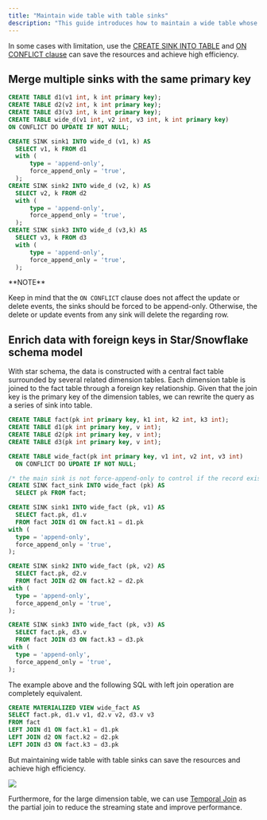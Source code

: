 ```yaml
---
title: "Maintain wide table with table sinks"
description: "This guide introduces how to maintain a wide table whose columns come from different sources. Traditional data warehouses or ETL use a join query for this purpose. However, streaming join brings issues such as low efficiency and high memory consumption."
---
```


In some cases with limitation, use the [CREATE SINK INTO TABLE](/docs/current/sql-create-sink-into/) and [ON CONFLICT clause](/docs/current/sql-create-table/#pk-conflict-behavior) can save the resources and achieve high efficiency.

## Merge multiple sinks with the same primary key

```sql
CREATE TABLE d1(v1 int, k int primary key);
CREATE TABLE d2(v2 int, k int primary key);
CREATE TABLE d3(v3 int, k int primary key);
CREATE TABLE wide_d(v1 int, v2 int, v3 int, k int primary key)
ON CONFLICT DO UPDATE IF NOT NULL;

CREATE SINK sink1 INTO wide_d (v1, k) AS
  SELECT v1, k FROM d1
  with (
      type = 'append-only',
      force_append_only = 'true',
  );
CREATE SINK sink2 INTO wide_d (v2, k) AS
  SELECT v2, k FROM d2
  with (
      type = 'append-only',
      force_append_only = 'true',
  );
CREATE SINK sink3 INTO wide_d (v3,k) AS
  SELECT v3, k FROM d3
  with (
      type = 'append-only',
      force_append_only = 'true',
  );
```

<Info>
**NOTE**

Keep in mind that the `ON CONFLICT` clause does not affect the update or delete events, the sinks should be forced to be append-only. Otherwise, the delete or update events from any sink will delete the regarding row.
</Info>

## Enrich data with foreign keys in Star/Snowflake schema model

With star schema, the data is constructed with a central fact table surrounded by several related dimension tables. Each dimension table is joined to the fact table through a foreign key relationship. Given that the join key is the primary key of the dimension tables, we can rewrite the query as a series of sink into table.

```sql
CREATE TABLE fact(pk int primary key, k1 int, k2 int, k3 int);
CREATE TABLE d1(pk int primary key, v int);
CREATE TABLE d2(pk int primary key, v int);
CREATE TABLE d3(pk int primary key, v int);

CREATE TABLE wide_fact(pk int primary key, v1 int, v2 int, v3 int)
  ON CONFLICT DO UPDATE IF NOT NULL;

/* the main sink is not force-append-only to control if the record exists*/
CREATE SINK fact_sink INTO wide_fact (pk) AS
  SELECT pk FROM fact;

CREATE SINK sink1 INTO wide_fact (pk, v1) AS
  SELECT fact.pk, d1.v
  FROM fact JOIN d1 ON fact.k1 = d1.pk
with (
  type = 'append-only',
  force_append_only = 'true',
);

CREATE SINK sink2 INTO wide_fact (pk, v2) AS
  SELECT fact.pk, d2.v
  FROM fact JOIN d2 ON fact.k2 = d2.pk
with (
  type = 'append-only',
  force_append_only = 'true',
);

CREATE SINK sink3 INTO wide_fact (pk, v3) AS
  SELECT fact.pk, d3.v
  FROM fact JOIN d3 ON fact.k3 = d3.pk
with (
  type = 'append-only',
  force_append_only = 'true',
);
```

The example above and the following SQL with left join operation are completely equivalent.

```sql
CREATE MATERIALIZED VIEW wide_fact AS
SELECT fact.pk, d1.v v1, d2.v v2, d3.v v3
FROM fact
LEFT JOIN d1 ON fact.k1 = d1.pk
LEFT JOIN d2 ON fact.k2 = d2.pk
LEFT JOIN d3 ON fact.k3 = d3.pk
```

But maintaining wide table with table sinks can save the resources and achieve high efficiency.
<Frame>
  <img src="/images/maintain_wide_table_with_table_sink.drawio.png"/>
</Frame>

Furthermore, for the large dimension table, we can use [Temporal Join](/docs/current/query-syntax-join-clause/) as the partial join to reduce the streaming state and improve performance.
